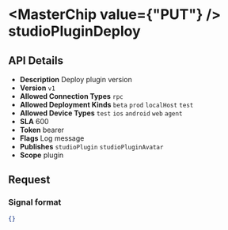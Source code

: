 
# <MasterChip value={"PUT"} /> studioPluginDeploy

## API Details

- **Description** Deploy plugin version
- **Version** `v1`
- **Allowed Connection Types** `rpc` 
- **Allowed Deployment Kinds** `beta` `prod` `localHost` `test` 
- **Allowed Device Types** `test` `ios` `android` `web` `agent` 
- **SLA** 600
- **Token** bearer
- **Flags** Log message
- **Publishes** `studioPlugin` `studioPluginAvatar` 
- **Scope** plugin


## Request

### Signal format

```json
{}
```

